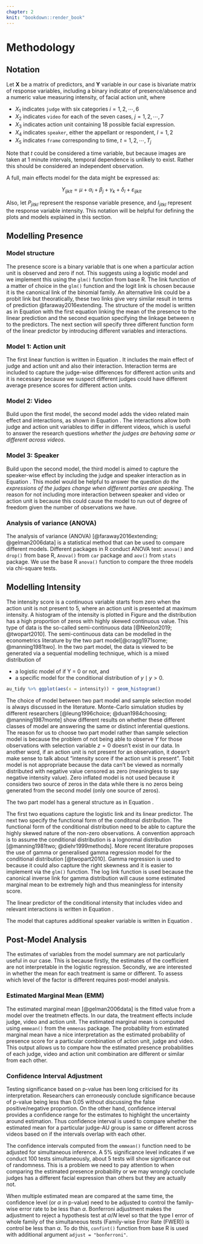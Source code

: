 ```yaml
---
chapter: 2
knit: "bookdown::render_book"
---
```


# Methodology

## Notation

Let $\mathbf{X}$ be a matrix of predictors, and $\mathbf{Y}$ variable in our case is bivariate matrix of response variables, including a binary indicator of presence/absence and a numeric value measuring intensity, of facial action unit, where 

- $X_1$ indicates `judge` with six categories $i = 1,2, \cdots, 6$
- $X_2$ indicates `video` for each of the seven cases, $j = 1,2, \cdots, 7$
- $X_3$ indicates action unit containing 18 possible facial expression.  
- $X_4$ indicates `speaker`, either the appellant or respondent, $l=1,2$
- $X_5$ indicates `frame` corresponding to time, $t = 1,2, \cdots, T_j$

Note that $t$ could be considered a time variable, but because images are taken at 1 minute intervals, temporal dependence is unlikely to exist. Rather this should be considered an independent observation. 

A full, main effects model for the data might be expressed as:

$$Y_{ijklt} = \mu + \alpha_i + \beta_j + \gamma_k + \delta_l + \varepsilon_{ijklt}$$ 

\noindent Also, let $P_{jitkl}$ represent the response variable presence, and $I_{jitkl}$ represent the response variable intensity. This notation will be helpful for defining the plots and models explained in this section.

## Modelling Presence

### Model structure

The presence score is a binary variable that is one when a particular action unit is observed and zero if not. This suggests using a logistic model and we implement this using the `glm()` function from base R. The link function of a matter of choice in the `glm()` function and the logit link is chosen because it is the canonical link of the binomial family. An alternative link could be a probit link but theoratically, these two links give very similar result in terms of prediction @faraway2016extending. The structure of the model is written as in Equation \ref{eq:logit-structure} with the first equation linking the mean of the presence to the linear prediction and the second equation specifying the linkage between $\eta$ to the predictors. The next section will specify three different function form of the linear predictor by introducing different variables and interactions. 

\begin{align}\label{eq:logit-structure}
\mu &= \frac{e^{\eta}}{1 + e^{\eta}} \\
\eta &= f(\alpha_i\text{,}\beta_j\text{,}\gamma_k\text{,}\delta_l)
\end{align}

### Model 1: Action unit

The first linear function is written in Equation \ref{eq:judge_au}. It includes the main effect of judge and action unit and also their interaction. Interaction terms are included to capture the judge-wise differences for different action units and it is necessary because we suspect different judges could have different average presence scores for different action units. 

\begin{align}\label{eq:judge_au}
\eta_{ik} &= \mu + \alpha_i + \gamma_k + (\alpha\gamma)_{ik}
\end{align}

### Model 2: Video

Build upon the first model, the second model adds the video related main effect and interactions, as shown in Equation \ref{eq:judge_video}. The interactions allow both judge and action unit variables to differ in different videos, which is useful to answer the research questions *whether the judges are behaving same or different across videos*. 

\begin{align}\label{eq:judge_video}
\eta_{ijk} &= \mu + \alpha_i + \beta_j +\gamma_k + (\alpha\beta)_{ij} + (\alpha\gamma)_{ik} + (\beta\gamma)_{jk}
\end{align}

\noindent 

### Model 3: Speaker

Build upon the second model, the third model is aimed to capture the speaker-wise effect by including the judge and speaker interaction as in Equation \ref{eq:judge_speaker}. This model would be helpful to answer the question *do the expressions of the judges change when different parties are speaking*. The reason for not including more interaction between speaker and video or action unit is because this could cause the model to run out of degree of freedom given the number of observations we have. 

\begin{align}\label{eq:judge_speaker}
\eta_{ijkl} &= \mu + \alpha_i + \beta_j +\gamma_k + \delta_l + (\alpha\beta)_{ij} + (\alpha\gamma)_{ik} + (\beta\gamma)_{jk} + (\alpha\delta)_{il}
\end{align}

### Analysis of variance (ANOVA) 

The analysis of variance (ANOVA) [@faraway2016extending; @gelman2006data] is a statistical method that can be used to compare different models. Different packages in R conduct ANOVA test: `anova()` and `drop()` from base R, `Anova()` from `car` package and `aov()` from `stats` package. We use the base R `anova()`  function to compare the three models via chi-square tests.


\newpage

## Modelling Intensity 

The intensity score is a continuous variable starts from zero when the action unit is not present to 5, where an action unit is presented at maximum intensity. A histogram of the intensity is plotted in Figure \ref{fig:intensity} and the distribution has a high proportion of zeros with highly skewed continuous  value.  This type of data is the so-called semi-continuous data [@Neelon2019; @twopart2010]. The semi-continuous data can be modelled in the econometrics literature by the two part model[@cragg1971some; @manning1981two]. In the two part model, the data is viewed to be generated via a sequential modelling technique, which is a mixed distribution of 

- a logistic model of if Y = 0 or not, and 
- a specific model for the conditional distribution of $y \mid y > 0$. 

```r
au_tidy %>% ggplot(aes(x = intensity)) + geom_histogram()

```

The choice of model between two part model and sample selection model is always discussed in the literature. Monte-Carlo simulation studies by different researchers [@leung1996choice; @duan1984choosing; @manning1987monte] show different results on whether these different classes of model are answering the same or distinct inferential questions. The reason for us to choose two part model rather than sample selection model is because the problem of not being able to observe $Y$ for those observations with selection variable $z = 0$ doesn't exist in our data. In another word, if an action unit is not present for an observation, it doesn't make sense to talk about "intensity score if the action unit is present". Tobit model is not appropriate because the data can't be viewed as normally distributed with negative value censored as zero (meaningless to say negative intensity value). Zero inflated model is not used because it considers two source of zeros in the data while there is no zeros being generated from the second model (only one source of zeros). 

The two part model has a general structure as in Equation \ref{eq:two-part-general}. 

\begin{align}\label{eq:two-part-general}
\mu^1 &= \frac{e^{\eta}}{1 + e^{\eta}} \\
\eta &= f(\alpha_i, \beta_j, \gamma_k, \delta_l) \\
\mu^2 &= \log(I) \\
E(I \mid I > 0) &= f(\alpha_i, \beta_j, \gamma_k, \delta_l)
\end{align}

\noindent The first two equations capture the logistic link and its linear predictor. The next two specify the functional form of the conditonal distribution. The functional form of the conditional distribution need to be able to capture the highly skewed nature of the non-zero observations. A convention approach is to assume the conditional distribution is a lognormal distribution [@manning1981two; @diehr1999methods]. More recent literature proposes the use of gamma or generalised gamma regression model for the conditional distribution [@twopart2010]. Gamma regression is used to because it could also capture the right skewness and it is easier to implement via the `glm()` function. The log link function is used because the canonical inverse link for gamma distribution will cause some estimated marginal mean to be extremely high and thus meaningless for intensity score.  

The linear predictor of the conditional intensity that includes video and relevant interactions is written in Equation \ref{eq:two-part1}.

\begin{align}\label{eq:two-part1}
E(I_{ijk} \mid I_{ijk} > 0) &= \mu + \alpha_i + \beta_j +\gamma_k + (\alpha\beta)_{ij} + (\alpha\gamma)_{ik} + (\beta\gamma)_{jk}
\end{align}

The model that captures additional speaker variable is written in Equation \ref{eq:two-part2}.  

\begin{align}\label{eq:two-part2}
E(I_{ijkl} \mid I_{ijkl} > 0) &= \mu + \alpha_i + \beta_j +\gamma_k + \delta_l + (\alpha\beta)_{ij} + (\alpha\gamma)_{ik} + (\beta\gamma)_{jk} + (\alpha\delta)_{il}
\end{align}


\newpage
## Post-Model Analysis

The estimates of variables from the model summary are not particularly useful in our case. This is because firstly, the estimates of the coefficient are not interpretable in the logistic regression. Secondly, we are interested in whether the mean for each treatment is same or different. To assess which level of the factor is different requires post-model analysis.

### Estimated Marginal Mean (EMM)

The estimated marginal mean [@gelman2006data] is the fitted value from a model over the treatmetn effects. In our data, the treatment effects include judge, video and action unit. The estimated marginal mean is computed using `emmean()` from the `emmenas` package. The probability from estimated marginal mean have a nice interpretation as the estimated probability of presence score for a particular combination of action unit, judge and video. This output allows us to compare how the estimated presence probabilities of each judge, video and action unit combination are different or similar from each other. 


<!-- - good to know that: typically the tests and confidence intervals are asymptotic (because of using z score). Thus the df column for tabular results will be Inf.[have a look at the confidence interval for glm: https://cran.r-project.org/web/packages/emmeans/vignettes/models.html] -->


### Confidence Interval Adjustment

Testing significance based on p-value has been long criticised for its interpretation. Researchers can erroneously conclude significance because of p-value being less than 0.05 without discussing the false positive/negative proportion. On the other hand, confidence interval provides a confidence range for the estimates to highlight the uncertainty around estimation. Thus confidence interval is used to compare whether the estimated mean for a particular judge-AU group is same or different across videos based on if the intervals overlap with each other. 

The confidence intervals computed from the `emmean()` function need to be adjusted for simultaneous inference. A 5% significance level indicates if we conduct 100 tests simultaneously, about 5 tests will show significance out of randomness. This is a problem we need to pay attention to when comparing the estimated presence probability or we may wrongly conclude judges has a different facial expression than others but they are actually not. 

When multiple estimated mean are compared at the same time, the confidence level (or $\alpha$ in p-value) need to be adjusted to control the family-wise error rate to be less than $\alpha$. Bonferroni adjustment makes the adjustment to reject a hypothesis test at $\alpha/N$ level so that the type I error of whole family of the simultaneous tests (Family-wise Error Rate (FWER)) is control be less than $\alpha$. To do this, `confint()` function from base R is used with additional argument `adjust = "bonferroni"`.
